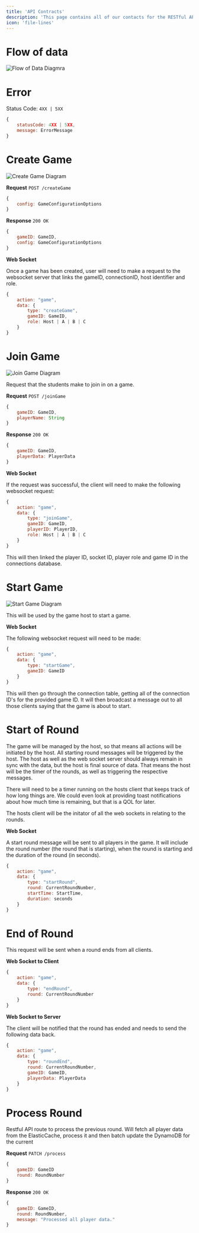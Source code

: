 ```yaml
---
title: 'API Contracts'
description: 'This page contains all of our contacts for the RESTful API and Web Socket service, as well as data flow diagrams.'
icon: 'file-lines'
---
```


# Flow of data

![Flow of Data Diagmra](/images/university/FlowOfData.png)

# Error

Status Code: `4XX | 5XX`

```js
{
    statusCode: 4XX | 5XX,
    message: ErrorMessage
}
```

# Create Game

![Create Game Diagram](/images/university/CreateGame.png)

**Request** `POST /createGame`

```js
{
    config: GameConfigurationOptions
}
```

**Response** `200 OK`

```js
{
    gameID: GameID,
    config: GameConfigurationOptions
}
```

**Web Socket**

Once a game has been created, user will need to make a request to the websocket server that links the gameID, connectionID, host identifier and role.

```js
{
    action: "game",
    data: {
        type: "createGame",
        gameID: GameID,
        role: Host | A | B | C
    }
}
```

# Join Game

![Join Game Diagram](/images/university/JoinGame.png)

Request that the students make to join in on a game.

**Request** `POST /joinGame`
```js
{
    gameID: GameID,
    playerName: String
}
```

**Response** `200 OK`

```js
{
    gameID: GameID,
    playerData: PlayerData
}
```

**Web Socket**

If the request was successful, the client will need to make the following websocket request:
```js
{
    action: "game",
    data: {
        type: "joinGame",
        gameID: GameID,
        playerID: PlayerID,
        role: Host | A | B | C
    }
}
```

This will then linked the player ID, socket ID, player role and game ID in the connections database.

# Start Game

![Start Game Diagram](/images/university/StartGame.png)

This will be used by the game host to start a game.

**Web Socket**

The following websocket request will need to be made:

```js
{
    action: "game",
    data: {
        type: "startGame",
        gameID: GameID
    }
}
```

This will then go through the connection table, getting all of the connection ID's for the provided game ID. It will then broadcast a message out to all those clients saying that the game is about to start.

# Start of Round

The game will be managed by the host, so that means all actions will be initiated by the host. All starting round messages will be triggered by the host. The host as well as the web socket server should always remain in sync with the data, but the host is final source of data. That means the host will be the timer of the rounds, as well as triggering the respective messages.

There will need to be a timer running on the hosts client that keeps track of how long things are. We could even look at providing toast notifications about how much time is remaining, but that is a QOL for later.

The hosts client will be the initator of all the web sockets in relating to the rounds. 

**Web Socket**

A start round message will be sent to all players in the game. It will include the round number (the round that is starting), when the round is starting and the duration of the round (in seconds).

```js
{
    action: "game",
    data: {
        type: "startRound",
        round: CurrentRoundNumber,
        startTime: StartTime,
        duration: seconds
    }
}
```

# End of Round

This request will be sent when a round ends from all clients.

**Web Socket to Client**

```js
{
    action: "game",
    data: {
        type: "endRound",
        round: CurrentRoundNumber
    }
}
```

**Web Socket to Server**

The client will be notified that the round has ended and needs to send the following data back.

```js
{
    action: "game",
    data: {
        type: "roundEnd",
        round: CurrentRoundNumber,
        gameID: GameID,
        playerData: PlayerData
    }
}
```

# Process Round

Restful API route to process the previous round. Will fetch all player data from the ElasticCache, process it and then batch update the DynamoDB for the current 

**Request** `PATCH /process`

```js
{
    gameID: GameID
    round: RoundNumber
}
```

**Response** `200 OK`

```js
{
    gameID: GameID,
    round: RoundNumber,
    message: "Processed all player data."
}
```